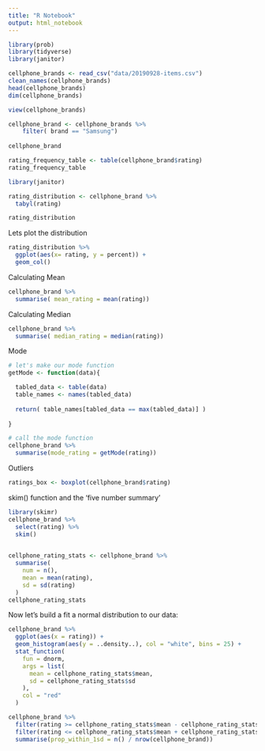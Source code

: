 ```yaml
---
title: "R Notebook"
output: html_notebook
---
```

```r
library(prob)
library(tidyverse)
library(janitor)

cellphone_brands <- read_csv("data/20190928-items.csv")
clean_names(cellphone_brands)
head(cellphone_brands)
dim(cellphone_brands)

view(cellphone_brands)
```

```r
cellphone_brand <- cellphone_brands %>%
    filter( brand == "Samsung")
   
cellphone_brand

```

```r
rating_frequency_table <- table(cellphone_brand$rating)
rating_frequency_table
```

```r
library(janitor)

rating_distribution <- cellphone_brand %>%
  tabyl(rating)

rating_distribution
```
Lets plot the distribution
```r
rating_distribution %>%
  ggplot(aes(x= rating, y = percent)) +
  geom_col()
```

Calculating Mean
```r
cellphone_brand %>%
  summarise( mean_rating = mean(rating))
```
Calculating Median
```r
cellphone_brand %>%
  summarise( median_rating = median(rating))
```

Mode
```r
# let's make our mode function 
getMode <- function(data){

  tabled_data <- table(data)
  table_names <- names(tabled_data)
  
  return( table_names[tabled_data == max(tabled_data)] )
  
}

# call the mode function 
cellphone_brand %>%
  summarise(mode_rating = getMode(rating))

```

Outliers
```r

ratings_box <- boxplot(cellphone_brand$rating)

```
skim() function and the 'five number summary'
```r
library(skimr)
cellphone_brand %>%
  select(rating) %>%
  skim()
  
```

```r
cellphone_rating_stats <- cellphone_brand %>%
  summarise(
    num = n(),
    mean = mean(rating),
    sd = sd(rating)
  )
cellphone_rating_stats
```



Now let’s build a fit a normal distribution to our data:

```r
cellphone_brand %>% 
  ggplot(aes(x = rating)) +
  geom_histogram(aes(y = ..density..), col = "white", bins = 25) +
  stat_function(
    fun = dnorm, 
    args = list(
      mean = cellphone_rating_stats$mean, 
      sd = cellphone_rating_stats$sd
    ),
    col = "red"
  )
```

```r

cellphone_brand %>%
  filter(rating >= cellphone_rating_stats$mean - cellphone_rating_stats$sd) %>%
  filter(rating <= cellphone_rating_stats$mean + cellphone_rating_stats$sd) %>%
  summarise(prop_within_1sd = n() / nrow(cellphone_brand))

```
